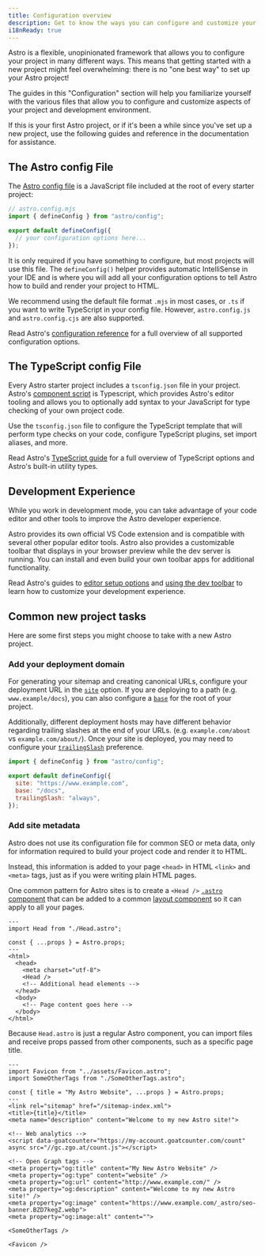 ```yaml
---
title: Configuration overview
description: Get to know the ways you can configure and customize your new project and your development experience.
i18nReady: true
---
```


Astro is a flexible, unopinionated framework that allows you to configure your project in many different ways. This means that getting started with a new project might feel overwhelming: there is no "one best way" to set up your Astro project!

The guides in this "Configuration" section will help you familiarize yourself with the various files that allow you to configure and customize aspects of your project and development environment.

If this is your first Astro project, or if it's been a while since you've set up a new project, use the following guides and reference in the documentation for assistance.

## The Astro config File

The [Astro config file](/en/reference/configuration-reference/) is a JavaScript file included at the root of every starter project:

```js
// astro.config.mjs
import { defineConfig } from "astro/config";

export default defineConfig({
  // your configuration options here...
});
```

It is only required if you have something to configure, but most projects will use this file. The `defineConfig()` helper provides automatic IntelliSense in your IDE and is where you will add all your configuration options to tell Astro how to build and render your project to HTML.

We recommend using the default file format `.mjs` in most cases, or `.ts` if you want to write TypeScript in your config file. However, `astro.config.js` and `astro.config.cjs` are also supported.

<ReadMore>Read Astro's [configuration reference](/en/reference/configuration-reference/) for a full overview of all supported configuration options.</ReadMore>

## The TypeScript config File

Every Astro starter project includes a `tsconfig.json` file in your project. Astro's [component script](/en/basics/astro-components/#the-component-script) is Typescript, which provides Astro's editor tooling and allows you to optionally add syntax to your JavaScript for type checking of your own project code.

Use the `tsconfig.json` file to configure the TypeScript template that will perform type checks on your code, configure TypeScript plugins, set import aliases, and more.

<ReadMore>Read Astro's [TypeScript guide](/en/guides/typescript/) for a full overview of TypeScript options and Astro's built-in utility types.</ReadMore>

## Development Experience

While you work in development mode, you can take advantage of your code editor and other tools to improve the Astro developer experience.

Astro provides its own official VS Code extension and is compatible with several other popular editor tools. Astro also provides a customizable toolbar that displays in your browser preview while the dev server is running. You can install and even build your own toolbar apps for additional functionality.

<ReadMore>Read Astro's guides to [editor setup options](/en/editor-setup/) and [using the dev toolbar](/en/guides/dev-toolbar/) to learn how to customize your development experience.</ReadMore>

## Common new project tasks

Here are some first steps you might choose to take with a new Astro project.

### Add your deployment domain

For generating your sitemap and creating canonical URLs, configure your deployment URL in the [`site`](/en/reference/configuration-reference/#site) option. If you are deploying to a path (e.g. `www.example/docs`), you can also configure a [`base`](/en/reference/configuration-reference/#base) for the root of your project.

Additionally, different deployment hosts may have different behavior regarding trailing slashes at the end of your URLs. (e.g. `example.com/about` vs `example.com/about/`). Once your site is deployed, you may need to configure your [`trailingSlash`](/en/reference/configuration-reference/#trailingslash) preference.

```js title="astro.config.mjs"
import { defineConfig } from "astro/config";

export default defineConfig({
  site: "https://www.example.com",
  base: "/docs",
  trailingSlash: "always",
});
```

### Add site metadata

Astro does not use its configuration file for common SEO or meta data, only for information required to build your project code and render it to HTML.

Instead, this information is added to your page `<head>` in HTML `<link>` and `<meta>` tags, just as if you were writing plain HTML pages.

One common pattern for Astro sites is to create a `<Head />` [`.astro` component](/en/basics/astro-components/) that can be added to a common [layout component](/en/basics/layouts/) so it can apply to all your pages.

```astro title="src/components/MainLayout.astro"
---
import Head from "./Head.astro";

const { ...props } = Astro.props;
---
<html>
  <head>
    <meta charset="utf-8">
    <Head />
    <!-- Additional head elements -->
  </head>
  <body>
    <!-- Page content goes here -->
  </body>
</html>
```

Because `Head.astro` is just a regular Astro component, you can import files and receive props passed from other components, such as a specific page title.

```astro title="src/components/Head.astro"
---
import Favicon from "../assets/Favicon.astro";
import SomeOtherTags from "./SomeOtherTags.astro";

const { title = "My Astro Website", ...props } = Astro.props;
---
<link rel="sitemap" href="/sitemap-index.xml">
<title>{title}</title>
<meta name="description" content="Welcome to my new Astro site!">

<!-- Web analytics -->
<script data-goatcounter="https://my-account.goatcounter.com/count" async src="//gc.zgo.at/count.js"></script>

<!-- Open Graph tags -->
<meta property="og:title" content="My New Astro Website" />
<meta property="og:type" content="website" />
<meta property="og:url" content="http://www.example.com/" />
<meta property="og:description" content="Welcome to my new Astro site!" />
<meta property="og:image" content="https://www.example.com/_astro/seo-banner.BZD7kegZ.webp">
<meta property="og:image:alt" content="">

<SomeOtherTags />

<Favicon />
```

